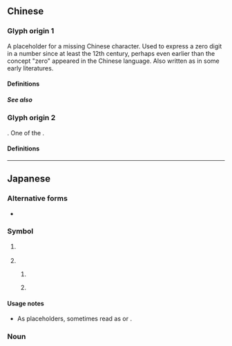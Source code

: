 {{also|Appendix:Variations of "o"|0|㇣|ㅇ|◯}}
{{character info}}
{{commonscat}}
==Chinese==

===Glyph origin 1===
A placeholder for a missing Chinese character. Used to express a zero digit in a number since at least the 12th century, perhaps even earlier than the concept "zero" appeared in the Chinese language. Also written as {{zh-l|□}} in some early literatures.

====Definitions====
{{zh-see|零|v}}

=====See also=====
{{Chinese-numbers}}

===Glyph origin 2===
{{coinage|zh|Wu Zetian|nat=Chinese|occ=empress regnant}}. One of the {{w|Chinese characters of Empress Wu}}.

====Definitions====
{{zh-see|星|v}}

{{zh-cat|Beginning}}
{{cln|zh|cardinal numbers|digits|numeral symbols|numerals}}

----

==Japanese==

===Alternative forms===
* {{ja-l|零}}

===Symbol===
{{head|ja|symbol}}

# {{non-gloss definition|Used to write [[zero]] in [[kanji]] [[positional notation]].}}
#: {{ja-x|二〇〇%七%年%七%月%二三%日|にせん%しち% ねん% しち%がつ% にじゅうさん%にち|2007 July 23}}
# {{non-gloss definition|Placeholder for a [[kanji]] or [[kana]].}}
## {{non-gloss definition|Used to indicate a space to be filled in.}}
##: {{ux|ja|〇〇が好き|tr=______ ga suki|to like ______}}
## {{non-gloss definition|Used to [[censor#Verb|censor]] words.}}
##: {{ux|ja|セッ〇ス|tr=sekkusu|s*x (sex)}}
##: {{ux|ja|創〇〇会|tr=Sōka Gakkai|S*k* Gak*i ({{w|Soka Gakkai}})}}

====Usage notes====
* As placeholders, sometimes read as {{ja-r|丸|まる}} or {{ja-r|何|なに}}.

===Noun===
{{ja-noun|まる}}
{{ja-see|丸}}

{{cln|ja|numeral symbols|sort=0}}